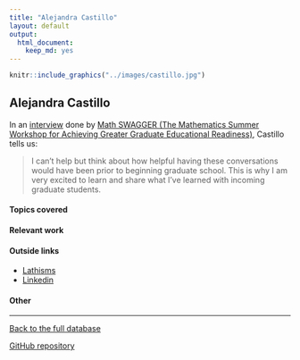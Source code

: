 ```yaml
---
title: "Alejandra Castillo"
layout: default
output:
  html_document:
    keep_md: yes
---
```


::: {.grid}

::: {.g-col-4}
```r
knitr::include_graphics("../images/castillo.jpg")
```
:::

:::{.g-col-8}
# Alejandra Castillo

In an <a href = "https://blogs.ams.org/mathmentoringnetwork/2020/07/31/staying-the-path-motivation-through-graduate-school/" target = "_blank">interview</a> done by <a href = "https://sites.google.com/view/mathswagger/home" target = "_blank">Math SWAGGER (The Mathematics Summer Workshop for Achieving Greater Graduate Educational Readiness)</a>, Castillo tells us:

>I can’t help but think about how helpful having these conversations would have been prior to beginning graduate school. This is why I am very excited to learn and share what I’ve learned with incoming graduate students.

:::

:::


#### Topics covered


#### Relevant work

#### Outside links


* [Lathisms](https://www.lathisms.org/calendar-2022s/alejandra-castillo)
* [Linkedin](https://www.linkedin.com/in/alejandra-m-castillo/)


####  Other


----------------------

[Back to the full database](https://hardin47.github.io/CURV/)

[GitHub repository](https://github.com/hardin47/CURV/)

